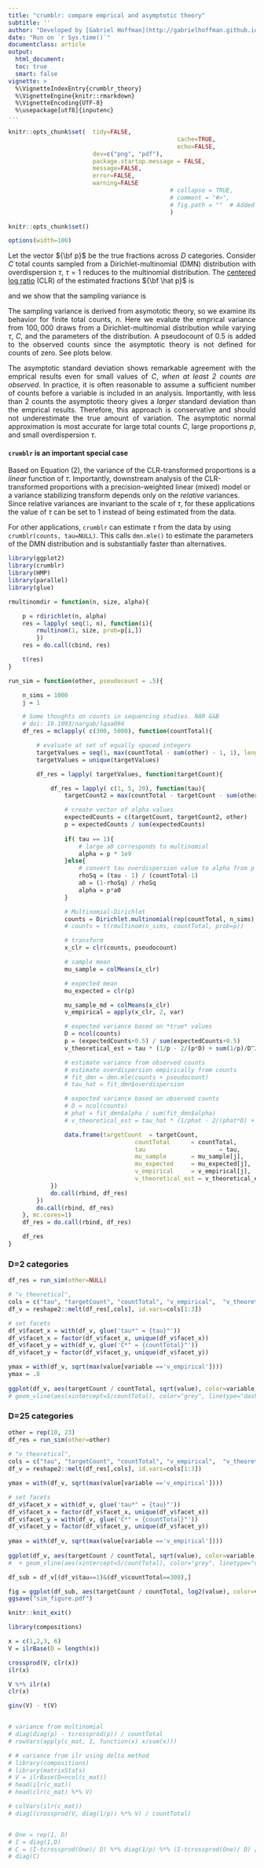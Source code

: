```yaml
---
title: "crumblr: compare emprical and asymptotic theory"
subtitle: ''
author: "Developed by [Gabriel Hoffman](http://gabrielhoffman.github.io/)"
date: "Run on `r Sys.time()`"
documentclass: article
output: 
  html_document:
  toc: true
  smart: false
vignette: >
  %\VignetteIndexEntry{crumblr_theory}
  %\VignetteEngine{knitr::rmarkdown}
  %\VignetteEncoding{UTF-8}
  %\usepackage[utf8]{inputenc}
---
```




<!---
Cache long-running vignettes
https://www.kloppenborg.ca/2021/06/long-running-vignettes/


cd /Users/gabrielhoffman/workspace/repos/crumblr/vignettes
R

rm -f sim*.pdf sim*.png
rmarkdown::render('crumblr_theory.Rmd')


cd /hpc/users/hoffmg01/work/eval_methods/dreamlet
R
# rm -rf test_ctc_cache
system("ml git; git pull")
rmarkdown::render("crumblr_theory.Rmd");


--->

```r
knitr::opts_chunk$set(	tidy=FALSE, 
												cache=TRUE,
												echo=FALSE,
                      	dev=c("png", "pdf"),
                      	package.startup.message = FALSE,
                      	message=FALSE, 
                      	error=FALSE, 
                      	warning=FALSE
											  # collapse = TRUE,
											  # comment = "#>",
											  # fig.path = ""  # Added this line to the standard setup chunk)
											  )

knitr::opts_chunk$set()

options(width=100)
```	

<div style="text-align: justify;">
Let the vector ${\bf p}$ be the true fractions across $D$ categories.  Consider $C$ total counts sampled from a Dirichlet-multinomial (DMN) distribution with overdispersion $\tau$, $\tau=1$ reduces to the multinomial distribution.  The [centered log ratio](https://rdrr.io/cran/compositions/man/clr.html) (CLR) of the estimated fractions ${\bf \hat p}$ is   

\begin{equation}
\tag{1}
\text{clr}_i({\bf \hat p}) = \log(\hat p_i) - \frac{1}{D}\sum_{j=1}^D \log(\hat p_j)
\end{equation}
 and we show that the sampling variance is

\begin{equation}
\tag{2}
\text{var}[\text{clr}_i({\bf \hat p})] =  \frac{\tau}{C} \left[ \frac{1}{\hat p_i} - \frac{2}{ D \hat p_i} + \frac{1}{D^2}\sum_{j=1}^D \frac{1}{\hat p_j}  \right]. \label{eqn2} 
\end{equation}

The sampling variance is derived from asymototic theory, so we examine its behavior for finite total counts, $n$.  Here we evalute the emprical variance from $100,000$ draws from a Dirichlet-multinomial distribution while varying $\tau$, $C$, and the parameters of the distribution.  A pseudocount of 0.5 is added to the observed counts since the asymptotic theory is not defined for counts of zero.  See plots below.  

<!---
The grey line indicates 3 counts, so for $nC30$ the line indicates $3/30=0.1$.  For the first case of $D=2$, the empirical and asymptotic variances are symmetric around $1/2$.  In the second case of $D=8$, the variances are no longer symmetric.
--->

The asymptotic standard deviation shows remarkable agreement with the emprical results even for small values of $C$, *when at least 2 counts are observed*.  In practice, it is often reasonable to assume a sufficient number of counts before a variable is included in an analysis.  Importantly, with less than 2 counts the asymptotic theory gives a *larger* standard deviation than the emprical results.  Therefore, this approach is conservative and should not underestimate the true amount of variation.  The asymptotic normal approximation is most accurate for large total counts $C$,  large proportions $p$, and small overdispersion $\tau$.
</div>


#### `crumblr` is an important special case
Based on  Equation (2), the variance of the CLR-transformed proportions is a _linear_ function of $\tau$.  Importantly, downstream analysis of the CLR-transformed proportions with a precision-weighted linear (mixed) model or a variance stabilizing transform depends only on the _relative_ variances.  Since relative variances are invariant to the scale of $\tau$, for these applications the value of $\tau$ can be set to 1 instead of being estimated from the data.  

For other applications, `crumblr` can estimate $\tau$ from the data by using `crumblr(counts, tau=NULL)`.  This calls `dmn.mle()` to estimate the parameters of the DMN distribution and is substantially faster than alternatives.     



```r
library(ggplot2)
library(crumblr)
library(HMP)
library(parallel)
library(glue)

rmultinomdir = function(n, size, alpha){

	p = rdirichlet(n, alpha)
	res = lapply( seq(1, n), function(i){
		rmultinom(1, size, prob=p[i,])
		})
	res = do.call(cbind, res)

	t(res)
} 

run_sim = function(other, pseudocount = .5){

	n_sims = 1000
	j = 1

	# Some thoughts on counts in sequencing studies. NAR G&B
	# doi: 10.1093/nargab/lqaa094
	df_res = mclapply( c(300, 5000), function(countTotal){

		# evaluate at set of equally spaced integers
		targetValues = seq(1, max(countTotal - sum(other) - 1, 1), length.out=100)
		targetValues = unique(targetValues)

		df_res = lapply( targetValues, function(targetCount){

			df_res = lapply( c(1, 5, 20), function(tau){
				targetCount2 = max(countTotal - targetCount - sum(other), 0)

				# create vector of alpha values
				expectedCounts = c(targetCount, targetCount2, other)
				p = expectedCounts / sum(expectedCounts)
				
				if( tau == 1){
					# large a0 corresponds to multinomial
					alpha = p * 1e9
				}else{
					# convert tau overdispersion value to alpha from p
					rhoSq = (tau - 1) / (countTotal-1)
					a0 = (1-rhoSq) / rhoSq
					alpha = p*a0
				}

				# Multinomial-Dirichlet
				counts = Dirichlet.multinomial(rep(countTotal, n_sims), alpha) 
				# counts = t(rmultinom(n_sims, countTotal, prob=p))

				# transform
				x_clr = clr(counts, pseudocount)

				# sample mean
				mu_sample = colMeans(x_clr)

				# expected mean
				mu_expected = clr(p)

				mu_sample_md = colMeans(x_clr)
				v_empirical = apply(x_clr, 2, var)

				# expected variance based on *true* values 
				D = ncol(counts)
				p = (expectedCounts+0.5) / sum(expectedCounts+0.5)
				v_theoretical_est = tau * (1/p - 2/(p*D) + sum(1/p)/D^2) / countTotal

				# estimate variance from observed counts
				# estimate overdispersion empirically from counts
				# fit_dmn = dmn.mle(counts + pseudocount)
				# tau_hat = fit_dmn$overdispersion

				# expected variance based on observed counts
				# D = ncol(counts)
				# phat = fit_dmn$alpha / sum(fit_dmn$alpha)
				# v_theoretical_est = tau_hat * (1/phat - 2/(phat*D) + sum(1/phat)/D^2) / countTotal

				data.frame(targetCount 	= targetCount, 
									countTotal 		= countTotal, 
									tau 					= tau,
									mu_sample 		= mu_sample[j],
									mu_expected 	= mu_expected[j],
									v_empirical 	= v_empirical[j],
									v_theoretical_est = v_theoretical_est[j] )
			})
			do.call(rbind, df_res)
		})
		do.call(rbind, df_res)
	}, mc.cores=1)
	df_res = do.call(rbind, df_res)

	df_res
}
```


### D=2 categories
```r
df_res = run_sim(other=NULL)  

# "v_theoretical",  
cols = c("tau", "targetCount", "countTotal", "v_empirical",  "v_theoretical_est")
df_v = reshape2::melt(df_res[,cols], id.vars=cols[1:3])

# set facets
df_v$facet_x = with(df_v, glue('tau*" = {tau}"'))
df_v$facet_x = factor(df_v$facet_x, unique(df_v$facet_x)) 
df_v$facet_y = with(df_v, glue('C*" = {countTotal}"'))
df_v$facet_y = factor(df_v$facet_y, unique(df_v$facet_y))

ymax = with(df_v, sqrt(max(value[variable =='v_empirical'])))
ymax = .8
 
ggplot(df_v, aes(targetCount / countTotal, sqrt(value), color=variable, linetype=variable)) + geom_line() + theme_classic() + theme(aspect.ratio=1,plot.title = element_text(hjust = 0.5)) + facet_grid(facet_y ~ facet_x, labeller = label_parsed) + xlab("fraction") + ylab("Standard Deviation") + ggtitle("Standard deviations from empirical DMN and asymptotic normal approximation") + xlab("Fraction") + coord_fixed(ylim=c(0, ymax*1.05)) + scale_color_manual(name="Method", values=c("blue4",  "red"), labels=c("Empirical (DMN)", "Asymptotic normal approx.")) + scale_linetype_manual(name="Method", values=c(1, 2), labels=c("Empirical (DMN)", "Asymptotic normal approx.")) 
# geom_vline(aes(xintercept=5/countTotal), color="grey", linetype="dashed")
```


### D=25 categories
```r
other = rep(10, 23)
df_res = run_sim(other=other)  
 
# "v_theoretical",
cols = c("tau", "targetCount", "countTotal", "v_empirical",  "v_theoretical_est")
df_v = reshape2::melt(df_res[,cols], id.vars=cols[1:3])

ymax = with(df_v, sqrt(max(value[variable =='v_empirical'])))

# set facets 
df_v$facet_x = with(df_v, glue('tau*" = {tau}"')) 
df_v$facet_x = factor(df_v$facet_x, unique(df_v$facet_x))
df_v$facet_y = with(df_v, glue('C*" = {countTotal}"')) 
df_v$facet_y = factor(df_v$facet_y, unique(df_v$facet_y))   
   
ymax = with(df_v, sqrt(max(value[variable =='v_empirical'])))   
 
ggplot(df_v, aes(targetCount / countTotal, sqrt(value), color=variable, linetype=variable)) + geom_line() + theme_classic() + theme(aspect.ratio=1,plot.title = element_text(hjust = 0.5)) + facet_grid(facet_y ~ facet_x, labeller = label_parsed) + xlab("fraction") + ylab("Standard Deviation") + ggtitle("Standard deviations from empirical DMN and asymptotic normal approximation") + xlab("Fraction") + coord_fixed(ylim=c(0, ymax*1.05)) + scale_color_manual(name="Method", values=c("blue4",  "red"), labels=c("Empirical (DMN)", "Asymptotic normal approx.")) + scale_linetype_manual(name="Method", values=c(1, 2), labels=c("Empirical (DMN)", "Asymptotic normal approx.")) 
#  + geom_vline(aes(xintercept=5/countTotal), color="grey", linetype="dashed")
```


```r
df_sub = df_v[(df_v$tau==1)&(df_v$countTotal==300),]

fig = ggplot(df_sub, aes(targetCount / countTotal, log2(value), color=variable, linetype=variable)) + geom_line(size=.75) + theme_classic() + theme(aspect.ratio=1,plot.title = element_text(hjust = 0.5)) + xlab("fraction") + ylab("Standard Deviation") + xlab("Fraction") + scale_color_manual(name="Method", values=c("blue4",  "red"), labels=c("Empirical (DMN)", "Asymptotic normal approx.")) + scale_linetype_manual(name="Method", values=c(1, 2), labels=c("Empirical (DMN)", "Asymptotic normal approx.")) + ggtitle(expression(tau==5~C==300~D==25))
ggsave("sim_figure.pdf")
```







```r
knitr::knit_exit()
```

```r
library(compositions)

x = c(1,2,3, 6)
V = ilrBase(D = length(x))

crossprod(V, clr(x))
ilr(x)

V %*% ilr(x)
clr(x)

ginv(V) - t(V)


# variance from multinomial
# diag(diag(p) - tcrossprod(p)) / countTotal
# rowVars(apply(c_mat, 1, function(x) x/sum(x)))

# # variance from ilr using delta method
# library(compositions)
# library(matrixStats)
# V = ilrBase(D=ncol(c_mat))
# head(ilr(c_mat))
# head(clr(c_mat) %*% V)

# colVars(ilr(c_mat))
# diag((crossprod(V, diag(1/p)) %*% V) / countTotal)


# One = rep(1, D)
# I = diag(1,D)
# C = (I-tcrossprod(One)/ D) %*% diag(1/p) %*% (I-tcrossprod(One)/ D) / countTotal
# diag(C)


```
